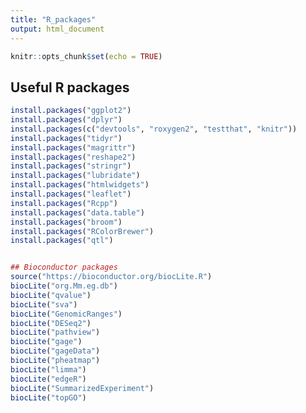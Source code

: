 ```yaml
---
title: "R_packages"
output: html_document
---
```


```r
knitr::opts_chunk$set(echo = TRUE)
```

## Useful R packages

```r
install.packages("ggplot2")
install.packages("dplyr")
install.packages(c("devtools", "roxygen2", "testthat", "knitr"))
install.packages("tidyr")
install.packages("magrittr")
install.packages("reshape2")
install.packages("stringr")
install.packages("lubridate")
install.packages("htmlwidgets")
install.packages("leaflet")
install.packages("Rcpp")
install.packages("data.table")
install.packages("broom")
install.packages("RColorBrewer")
install.packages("qtl")


## Bioconductor packages
source("https://bioconductor.org/biocLite.R")
biocLite("org.Mm.eg.db")
biocLite("qvalue")
biocLite("sva")
biocLite("GenomicRanges")
biocLite("DESeq2")
biocLite("pathview")
biocLite("gage")
biocLite("gageData")
biocLite("pheatmap")
biocLite("limma")
biocLite("edgeR")
biocLite("SummarizedExperiment")
biocLite("topGO")
```

